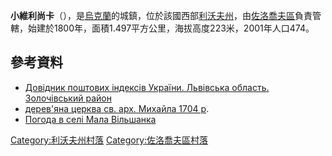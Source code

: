 {{coord|49|52|45|N|24|38|54|E|scale:100000|display=title}}

'''小維利尚卡'''（{{lang-uk|Мала Вільшанка}}），是[[烏克蘭|烏克蘭]]的城鎮，位於該國西部[[利沃夫州|利沃夫州]]，由[[佐洛喬夫區|佐洛喬夫區]]負責管轄，始建於1800年，面積1.497平方公里，海拔高度223米，2001年人口474。

==參考資料==
*[http://www.uaidx.com/13/290?f=index&d=desc&lang=ua Довідник поштових індексів України. Львівська область. Золочівський район] {{Wayback|url=http://www.uaidx.com/13/290?f=index&d=desc&lang=ua |date=20160127100105 }}
*[https://web.archive.org/web/20110114212853/http://decerkva.org.ua/2zolochM.html дерев'яна церква св. арх. Михайла 1704 р].
*[http://weather.in.ua/ua/l'vovskaja/14481 Погода в селі Мала Вільшанка] {{Wayback|url=http://weather.in.ua/ua/l'vovskaja/14481 |date=20170616114742 }}

[[Category:利沃夫州村落|Category:利沃夫州村落]]
[[Category:佐洛喬夫區村落|Category:佐洛喬夫區村落]]


{{Lviv-geo-stub}}